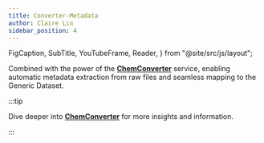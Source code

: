 ```yaml
---
title: Converter-Metadata
author: Claire Lin
sidebar_position: 4
---
```


  FigCaption,
  SubTitle,
  YouTubeFrame,
  Reader,
} from "@site/src/js/layout";

<SubTitle text="Converter-Metadata." />
<Reader text="User" />

Combined with the power of the **[ChemConverter](/docs/services/chemconverter)** service, enabling automatic metadata extraction from raw files and seamless mapping to the Generic Dataset.

<YouTubeFrame
  src="https://www.youtube-nocookie.com/embed/OeY4ebfzfDg"
  title="Converter Metadata"
  width="400"
/>

<FigCaption text="LabIMotion + ChemConverter: automatically extract metadata from raw files and map it to the Generic Dataset." />

:::tip

Dive deeper into **[ChemConverter](/docs/services/chemconverter)** for more insights and information.

:::
